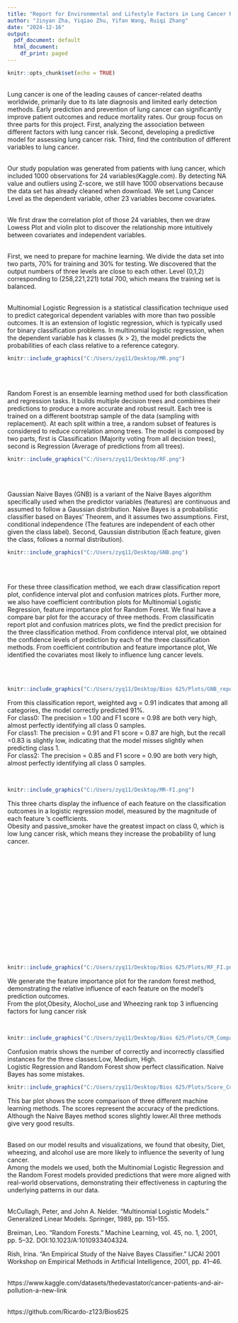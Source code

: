 ---
title: "Report for Environmental and Lifestyle Factors in Lung Cancer Risk"
author: "Jinyan Zha, Yiqiao Zhu, Yifan Wang, Ruiqi Zhang"
date: "2024-12-16"
output:
  pdf_document: default
  html_document:
    df_print: paged
---

```{r setup, include=FALSE}
knitr::opts_chunk$set(echo = TRUE)
```
\Large \textbf{Introduction}\
\large
Lung cancer is one of the leading causes of cancer-related deaths worldwide, primarily due to its late diagnosis and limited early detection methods. Early prediction and prevention of lung cancer can significantly improve patient outcomes and reduce mortality rates.
Our group focus on three parts for this project. First, analyzing the association between different factors with lung cancer risk. Second, developing a predictive model for assessing lung cancer risk. Third, find the contribution of different variables to lung cancer.\

\large \textbf{Dataset}\
Our study population was generated from patients with lung cancer, which included 1000 observations for 24 variables(Kaggle.com). By detecting NA value and outliers using Z-score, we still have 1000 observations because the data set has already cleaned when download. 
We set Lung Cancer Level as the dependent variable, other 23 variables become covariates.\

\Large \textbf{Method}\
\large
We first draw the correlation plot of those 24 variables, then we draw Lowess Plot and violin plot to discover the relationship more intuitively between covariates and independent variables.\

\large \textbf{Machine Learning}\
First, we need to prepare for machine learning. We divide the data set into two parts, 70% for training and 30% for testing. 
We discovered that the output numbers of three levels are close to each other. Level (0,1,2) corresponding to (258,221,221) total 700, which means the training set is balanced.\

\large \textbf{Multinomial Logistic Regression(McCullagh)}\
Multinomial Logistic Regression is a statistical classification technique used to predict categorical dependent variables with more than two possible outcomes. It is an extension of logistic regression, which is typically used for binary classification problems. 
In multinomial logistic regression, when the dependent variable has k classes (k > 2), the model predicts the probabilities of each class relative to a reference category.
```{r, echo = FALSE}
knitr::include_graphics("C:/Users/zyq11/Desktop/MR.png")
```
\

\large \textbf{Random Forest(Breiman)}\
Random Forest is an ensemble learning method used for both classification and regression tasks. It builds multiple decision trees and combines their predictions to produce a more accurate and robust result. 
Each tree is trained on a different bootstrap sample of the data (sampling with replacement). At each split within a tree, a random subset of features is considered to reduce correlation among trees. 
The model is composed by two parts, first is Classification (Majority voting from all decision trees), second is Regression (Average of predictions from all trees).
```{r, echo = FALSE}
knitr::include_graphics("C:/Users/zyq11/Desktop/RF.png")
```
\

\large \textbf{Gaussian Naive Bayes(Rish)}\
Gaussian Naive Bayes (GNB) is a variant of the Naive Bayes algorithm specifically used when the predictor variables (features) are continuous and assumed to follow a Gaussian distribution. Naive Bayes is a probabilistic classifier based on Bayes' Theorem, and it assumes two assumptions.
First, conditional independence (The features are independent of each other given the class label). Second, Gaussian distribution (Each feature, given the class, follows a normal distribution).
```{r, echo = FALSE}
knitr::include_graphics("C:/Users/zyq11/Desktop/GNB.png")
```
\

\large \textbf{Method Summary}\
For these three classification method, we each draw classification report plot, confidence interval plot and confusion matrices plots. Further more, we also have coefficient contribution plots for Multinomial Logistic Regression, feature importance plot for Random Forest. We final have a compare bar plot for the accuracy of three methods. From classificatin report plot and confusion matrices plots, we find the predict precision for the three classification method. From confidence interval plot, we obtained the confidence levels of prediction by each of the three classification methods. From coefficient contribution and feature importance plot, We identified the covariates most likely to influence lung cancer levels.


\Large \textbf{Result}\
\large
\Large \textbf{Gaussian Naive Bayes}\
```{r, echo = FALSE,out.width='75%'}
knitr::include_graphics("C:/Users/zyq11/Desktop/Bios 625/Plots/GNB_report.png")  
```
\large
From this classification report, weighted avg = 0.91 indicates that among all categories, the model correctly predicted 91%.\
For class0: The precision = 1.00 and F1 score = 0.98 are both very high, almost perfectly identifying all class 0 samples.\
For class1: The precision = 0.91 and F1 score = 0.87 are high, but the recall =0.83 is slightly low, indicating that the model misses slightly when predicting class 1.\
For class2: The precision = 0.85 and F1 score = 0.90 are both very high, almost perfectly identifying all class 0 samples.\

\Large \textbf{Multinomial Logistic Regression}\
```{r, echo = FALSE,out.width='75%'}
knitr::include_graphics("C:/Users/zyq11/Desktop/MR-FI.png")
```
\large
This three charts display the influence of each feature on the classification outcomes in a logistic regression model, measured by the magnitude of each feature 's coefficients. \
Obesity and passive_smoker have the greatest impact on class 0, which is low lung cancer risk, which means they increase the probability of lung cancer.\
\
\
\
\
\
\
\
\
\
\
\
\
\
\
\Large \textbf{Random Forest}\
```{r, echo = FALSE,out.width='75%'}
knitr::include_graphics("C:/Users/zyq11/Desktop/Bios 625/Plots/RF_FI.png")
```
\large
We generate the feature importance plot for the random forest method, demonstrating the relative influence of each feature on the model's prediction outcomes.\
From the plot,Obesity, Alochol_use and Wheezing rank top 3 influencing factors for lung cancer risk

\Large \textbf{Comparison and Accuarcy}\
```{r, echo = FALSE,out.width='75%'}
knitr::include_graphics("C:/Users/zyq11/Desktop/Bios 625/Plots/CM_Compariosn.png")
```  
\large
Confusion matrix shows the number of correctly and incorrectly classified instances for the three classes:Low, Medium, High.\
Logistic Regression and Random Forest show perfect classification. Naive Bayes has some mistakes. 

```{r, echo = FALSE,out.width='75%'}
knitr::include_graphics("C:/Users/zyq11/Desktop/Bios 625/Plots/Score_Compariosn.png")
```  
\large
This bar plot shows the score comparison of three different machine learning methods. The scores represent the accuracy of the predictions.\
Although the Naive Bayes method scores slightly lower.All three methods give very good results.

\Large \textbf{Conclusion}\
\large
Based on our model results and visualizations, we found that obesity, Diet, wheezing, and alcohol use are more likely to influence the severity of lung cancer. \
Among the models we used, both the Multinomial Logistic Regression and the Random Forest models provided predictions that were more aligned with real-world observations, demonstrating their effectiveness in capturing the underlying patterns in our data. 

\Large \textbf{Reference}\
\large
McCullagh, Peter, and John A. Nelder. "Multinomial Logistic Models." Generalized Linear Models. Springer, 1989, pp. 151–155.

Breiman, Leo. "Random Forests." Machine Learning, vol. 45, no. 1, 2001, pp. 5–32. DOI:10.1023/A:1010933404324.

Rish, Irina. "An Empirical Study of the Naive Bayes Classifier." IJCAI 2001 Workshop on Empirical Methods in Artificial Intelligence, 2001, pp. 41–46.

\Large \textbf{Dataset}\
\large
https://www.kaggle.com/datasets/thedevastator/cancer-patients-and-air-pollution-a-new-link

\Large \textbf{Github link}\
\large
https://github.com/Ricardo-z123/Bios625
